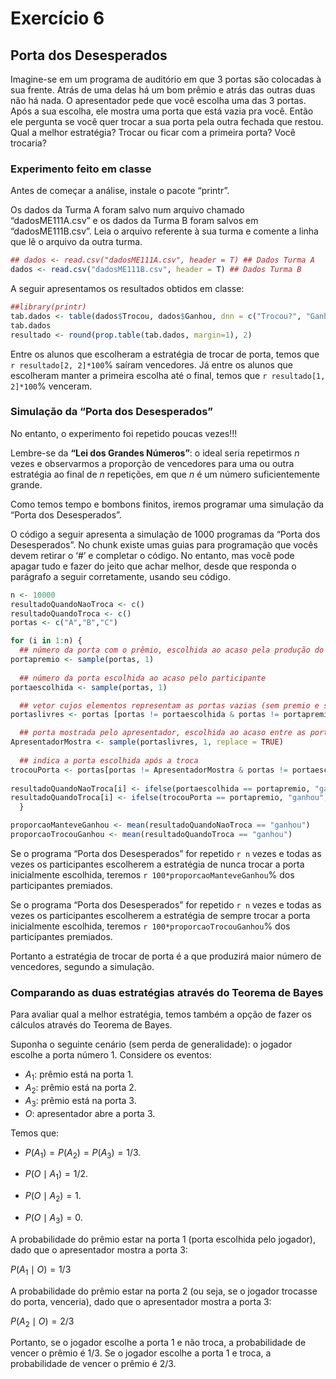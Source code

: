 # Exercício 6

## Porta dos Desesperados

Imagine-se em um programa de auditório em que 3 portas são colocadas à sua frente.  Atrás de uma delas há um bom prêmio e atrás das outras duas não há nada.
O apresentador pede que você escolha uma das 3 portas. Após a sua escolha, ele mostra uma porta que está vazia pra você. Então ele pergunta se você quer trocar a sua porta pela outra fechada que restou. Qual a melhor estratégia? Trocar ou ficar com a primeira porta? Você trocaria?


### Experimento feito em classe

Antes de começar a análise, instale o pacote "printr". 

Os dados da Turma A foram salvo num arquivo chamado "dadosME111A.csv" e os dados da Turma B foram salvos em "dadosME111B.csv". Leia o arquivo referente à sua turma e comente a linha que lê o arquivo da outra turma.

```{r, echo=TRUE}
## dados <- read.csv("dadosME111A.csv", header = T) ## Dados Turma A
dados <- read.csv("dadosME111B.csv", header = T) ## Dados Turma B
```


A seguir apresentamos os resultados obtidos em classe:
```{r, echo=FALSE}
##library(printr)
tab.dados <- table(dados$Trocou, dados$Ganhou, dnn = c("Trocou?", "Ganhou?"))
tab.dados
resultado <- round(prop.table(tab.dados, margin=1), 2)
```

Entre os alunos que escolheram a estratégia de trocar de porta, temos que `r resultado[2, 2]*100`% saíram vencedores. Já entre os alunos que escolheram manter a primeira escolha até o final, temos que `r resultado[1, 2]*100`% venceram.

### Simulação da "Porta dos Desesperados"

No entanto, o experimento foi repetido poucas vezes!!!

Lembre-se da **"Lei dos Grandes Números"**: o ideal seria repetirmos $n$ vezes e observarmos a proporção de vencedores para uma ou outra estratégia ao final de $n$ repetições, em que $n$ é um número suficientemente grande. 

Como temos tempo e bombons finitos, iremos programar uma simulação da "Porta dos Desesperados".

O código a seguir apresenta a simulação de 1000 programas da "Porta dos Desesperados". No chunk existe umas guias para programação que vocês devem retirar o '#' e completar o código. No entanto, mas você pode apagar tudo e fazer do jeito que achar melhor, desde que responda o parágrafo a seguir corretamente, usando seu código.


```{r, echo=TRUE, eval=TRUE}
n <- 10000
resultadoQuandoNaoTroca <- c()
resultadoQuandoTroca <- c()
portas <- c("A","B","C")

for (i in 1:n) {
  ## número da porta com o prêmio, escolhida ao acaso pela produção do programa
portapremio <- sample(portas, 1)
  
  ## número da porta escolhida ao acaso pelo participante
portaescolhida <- sample(portas, 1)

  ## vetor cujos elementos representam as portas vazias (sem premio e sem ter sido escolhida pelo jogador)
portaslivres <- portas [portas != portaescolhida & portas != portapremio]

  ## porta mostrada pelo apresentador, escolhida ao acaso entre as portas vazias disponíveis.
ApresentadorMostra <- sample(portaslivres, 1, replace = TRUE)
  
  ## indica a porta escolhida após a troca
trocouPorta <- portas[portas != ApresentadorMostra & portas != portaescolhida]
  
resultadoQuandoNaoTroca[i] <- ifelse(portaescolhida == portapremio, "ganhou", "perdeu")
resultadoQuandoTroca[i] <- ifelse(trocouPorta == portapremio, "ganhou", "perdeu")
  }

proporcaoManteveGanhou <- mean(resultadoQuandoNaoTroca == "ganhou")
proporcaoTrocouGanhou <- mean(resultadoQuandoTroca == "ganhou")
```

Se o programa "Porta dos Desesperados" for repetido `r n` vezes e todas as vezes os participantes escolherem a estratégia de nunca trocar a porta inicialmente escolhida, teremos `r 100*proporcaoManteveGanhou`\% dos participantes premiados.

Se o programa "Porta dos Desesperados" for repetido `r n` vezes e todas as vezes os participantes escolherem a estratégia de sempre trocar a porta inicialmente escolhida, teremos `r 100*proporcaoTrocouGanhou`\% dos participantes premiados.

Portanto a estratégia de trocar de porta é a que produzirá maior número de vencedores, segundo a simulação.


### Comparando as duas estratégias através do Teorema de Bayes

Para avaliar qual a melhor estratégia, temos também a opção de fazer os cálculos através do Teorema de Bayes.

Suponha o seguinte cenário (sem perda de generalidade): o jogador escolhe a porta número 1. Considere os eventos:

* $A_1$: prêmio está na porta 1.
* $A_2$: prêmio está na porta 2.
* $A_3$: prêmio está na porta 3.
* $O$: apresentador abre a porta 3.

Temos que:

* $P(A_1)=P(A_2)=P(A_3)=1/3$.

* $P(O\mid A_1)=1/2$.

* $P(O\mid A_2)=1$.

* $P(O\mid A_3)=0$.

A probabilidade do prêmio estar na porta 1 (porta escolhida pelo jogador), dado que o apresentador mostra a porta 3:

$P(A_1 \mid O)=1/3$


A probabilidade do prêmio estar na porta 2 (ou seja, se o jogador trocasse do porta, venceria), dado que o apresentador mostra a porta 3:

$P(A_2 \mid O)=2/3$


Portanto, se o jogador escolhe a porta 1 e não troca, a probabilidade de vencer o prêmio é 1/3. Se o jogador escolhe a porta 1 e troca, a probabilidade de vencer o prêmio é 2/3.